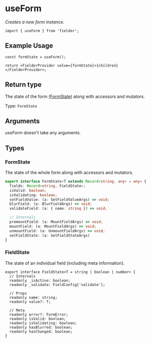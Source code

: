 # useForm

_Creates a new form instance._

```tsx
import { useForm } from 'fielder';
```

## Example Usage

```tsx
const formState = useForm();

return <FielderProvider value={formState}>{children}</FielderProvider>;
```

## Return type

The state of the form [(FormState)](#formstate) along with accessors and mutators.

Type: `FormState`

## Arguments

_useForm_ doesn't take any arguments.

## Types

### FormState

The state of the whole form along with accessors and mutators.

```ts
export interface FormState<T extends Record<string, any> = any> {
  fields: Record<string, FieldState>;
  isValid: boolean;
  isValidating: boolean;
  setFieldValue: (a: SetFieldValueArgs) => void;
  blurField: (a: BlurFieldArgs) => void;
  validateField: (a: { name: string }) => void;

  // Internals
  premountField: (a: MountFieldArgs) => void;
  mountField: (a: MountFieldArgs) => void;
  unmountField: (a: UnmountFieldArgs) => void;
  setFieldState: (a: SetFieldStateArgs)
}
```

### FieldState

The state of an individual field (including meta information).

```tsx
export interface FieldState<T = string | boolean | number> {
  // Internals
  readonly _isActive: boolean;
  readonly _validate: FieldConfig['validate'];

  // Props
  readonly name: string;
  readonly value?: T;

  // Meta
  readonly error?: FormError;
  readonly isValid: boolean;
  readonly isValidating: boolean;
  readonly hasBlurred: boolean;
  readonly hasChanged: boolean;
}
```
